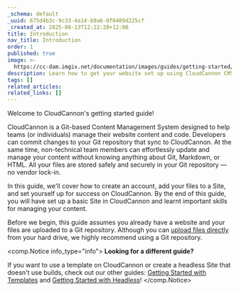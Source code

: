 ```yaml
---
_schema: default
_uuid: 675d4b3c-9c33-4a14-b9a6-0f0409d225cf
_created_at: 2025-08-13T12:22:20+12:00
title: Introduction
nav_title: Introduction
order: 1
published: true
image: >-
  https://cc-dam.imgix.net/documentation/images/guides/getting-started/guide-thumbnails/CloudCannon-Getting-Started-Thumbnail-Universal.png
description: Learn how to get your website set up using CloudCannon CMS.
tags: []
related_articles:
related_links: []
---
```

Welcome to CloudCannon's getting started guide!

CloudCannon is a Git-based Content Management System designed to help teams (or individuals) manage their website content and code. Developers can commit changes to your Git repository that sync to CloudCannon. At the same time, non-technical team members can effortlessly update and manage your content without knowing anything about Git, Markdown, or HTML. All your files are stored safely and securely in your Git repository — no vendor lock-in.

In this guide, we'll cover how to create an account, add your files to a Site, and set yourself up for success on CloudCannon. By the end of this guide, you will have set up a basic Site in CloudCannon and learnt important skills for managing your content.

Before we begin, this guide assumes you already have a website and your files are uploaded to a Git repository. Although you can <a href="https://cloudcannon.com/documentation/articles/create-a-site-with-direct-upload/" target="_blank" rel="noopener">upload files directly</a> from your hard drive, we highly recommend using a Git repository.

<comp.Notice info_type="info">
  **Looking for a different guide?**

  If you want to use a template on CloudCannon or create a headless Site that doesn't use builds, check out our other guides: [Getting Started with Templates](/documentation/guides/getting-started-with-templates/) and [Getting Started with Headless](/documentation/guides/getting-started-with-headless/)!
</comp.Notice>